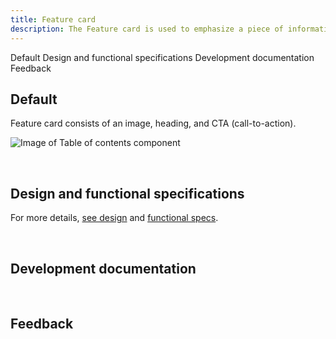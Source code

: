 ```yaml
---
title: Feature card
description: The Feature card is used to emphasize a piece of information, indicate significant progression or highlight an important next step.
---
```



<ComponentDescription name="Feature card" type="ui" />

<AnchorLinks>

<AnchorLink>Default</AnchorLink>
<AnchorLink>Design and functional specifications</AnchorLink>
<AnchorLink>Development documentation</AnchorLink>
<AnchorLink>Feedback</AnchorLink>

</AnchorLinks>

## Default

Feature card consists of an image, heading, and CTA (call-to-action).

<Row>
<Column colMd={8} colLg={8}>

![Image of Table of contents component](../../images/component/feature-card/feature-card-default.jpg)

</Column>
</Row>

<br />

## Design and functional specifications

For more details, [see design](https://ibm.box.com/s/292bsxb7tat33ch341u8o4oh6xdx19ct) and [functional specs]().

<br />

## Development documentation

<ComponentStatus name="Feature card" type="ui" />

<br />

## Feedback

<ComponentFeedback />
